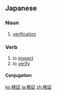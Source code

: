 ==Japanese==
{{ja-kanjitab|けん|しょう|yomi=o}}

===Noun===
{{ja-noun|けんしょう|kyu=檢證}}

# [[verification]]

===Verb===
{{ja-verb-suru|けんしょう|kyu=檢證}}

# to [[inspect]]
# to [[verify]]

====Conjugation====
{{ja-suru|けんしょう}}

[[ko:検証]]
[[ja:検証]]
[[zh:検証]]